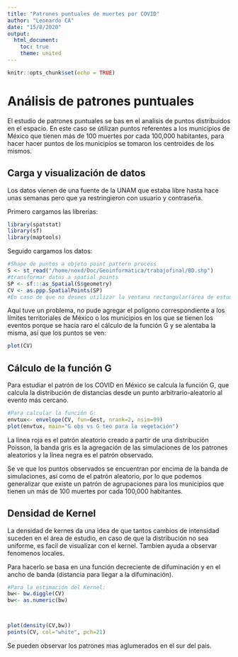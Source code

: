 ```yaml
---
title: "Patrones puntuales de muertes por COVID"
author: "Leonardo CA"
date: "15/8/2020"
output:
  html_document:
    toc: true
    theme: united
---
```


```r
knitr::opts_chunk$set(echo = TRUE)
```

# Análisis de patrones puntuales

El estudio de patrones puntuales se bas en el analisis de puntos distribuidos en el espacio. En este caso se útilizan puntos referentes a los municipios de México que tienen más de 100 muertes por cada 100,000 habitantes, para hacer hacer puntos de los municipios se tomaron los centroides de los mismos.

## Carga y visualización de datos

Los datos vienen de una fuente de la UNAM que estaba libre hasta hace unas semanas pero que ya restringieron con usuario y contraseña.

Primero cargamos las librerias:


```r
library(spatstat)
library(sf)
library(maptools)
```


Seguido cargamos los datos:

```r
#Shape de puntos a objeto point pattern process
S <- st_read("/home/noxd/Doc/Geoinformatica/trabajofinal/BD.shp")
#transformar datos a spatial points
SP <- sf:::as_Spatial(S$geometry)
CV <- as.ppp.SpatialPoints(SP)
#En caso de que no desees utilizar la ventana rectangular(área de estudio)  que se crea por default puedes utilizar el siguiente polígono correspondiente al área ocupada por agebs urbanas en la ciudad.
```
Aquí tuve un problema, no pude agregar  el  polígono correspondiente a los límites territoriales de México o los municipios en los que se tienen los eventos porque se hacia raro el cálculo de la función G y se alentaba la misma, así que los puntos se ven:

```r
plot(CV)
```


## Cálculo de la función G

Para estudiar el patrón de los COVID en México se calcula la función G, que calcula la distribución de distancias desde un punto arbitrario-aleatorio al evento más cercano. 

```r
#Para calcular la función G:
envtux<- envelope(CV, fun=Gest, nrank=2, nsim=99)
plot(envtux, main="G obs vs G teo para la vegetación")
```

La línea roja es el patrón aleatorio creado a partir de una distribución Poisson, la banda gris es la agregación de las simulaciones de los patrones aleatorios y la línea negra es el patrón observado.

Se ve que los puntos observados se encuentran por encima de la banda de simulaciones, así como de el patrón aleatorio, por lo que podemos generalizar que existe un patrón de agrupaciones para los municipios que tienen un más de 100 muertes por cada 100,000 habitantes.


## Densidad de Kernel


La densidad de kernes da una idea de que tantos cambios de intensidad suceden en el área de estudio, en caso de que la distribución no sea uniforme, es facil de visualizar con el kernel. Tambien ayuda a observar fenomenos locales.


Para hacerlo se basa en una función decreciente de difuminación y en el ancho de banda (distancia para llegar a la difuminación).




```r
#Para la estimación del Kernel:
bw<- bw.diggle(CV) 
bw<- as.numeric(bw)



plot(density(CV,bw))
points(CV, col="white", pch=21)
```


Se pueden observar los patrones mas aglumerados en el sur del pais.
